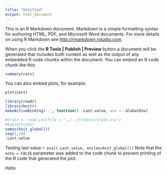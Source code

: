 ```yaml
---
title: "Untitled"
output: html_document
---
```


This is an R Markdown document. Markdown is a simple formatting syntax for authoring HTML, PDF, and Microsoft Word documents. For more details on using R Markdown see <http://rmarkdown.rstudio.com>.

When you click the **R Tools | Publish | Preview** button a document will be generated that includes both content as well as the output of any embedded R code chunks within the document. You can embed an R code chunk like this:

```r
summary(cars)
```

You can also embed plots, for example:

```r
plot(cars)
```

```r
library(readr)
library(knitr)
makeActiveBinding('.', function() .Last.value, env = .GlobalEnv)

#train <- read_csv(file = "../../titanic/train.csv")
#kable(train)
names(knit_global())
seq(1,10)
.Last.value
```

Testing last value `r eval(.Last.value, enclos=knit_global())`
Note that the `echo = FALSE` parameter was added to the code chunk to prevent printing of the R code that generated the plot.

<span>Hello</span>


